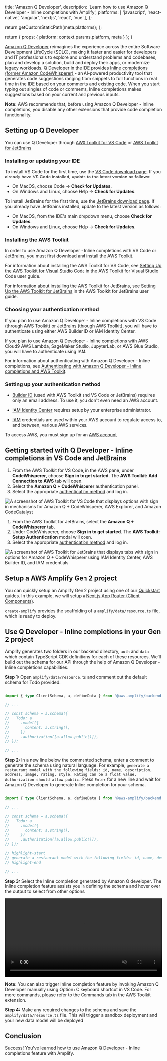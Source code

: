 

  title: 'Amazon Q Developer',
  description: 'Learn how to use Amazon Q Developer - Inline completions with Amplify',
  platforms: [
    'javascript',
    'react-native',
    'angular',
    'nextjs',
    'react',
    'vue'
  ],
};

  return getCustomStaticPath(meta.platforms);
};

  return {
    props: {
      platform: context.params.platform,
      meta
    }
  };
}

[Amazon Q Developer](https://aws.amazon.com/q/) reimagines the experience across the entire Software Development LifeCycle (SDLC), making it faster and easier for developers and IT professionals to explore and understand problems and codebases, plan and develop a solution, build and deploy their apps, or modernize legacy workloads. Q Developer in the IDE provides [Inline completions (former Amazon CodeWhisperer)](https://docs.aws.amazon.com/codewhisperer/latest/userguide/what-is-cwspr.html) - an AI-powered productivity tool that generates code suggestions ranging from snippets to full functions in 
real time in the IDE based on your comments and existing code. When you start typing out singles of code or comments, Inline completions
makes suggestions based on your current and previous inputs. 

<Callout informational>

**Note:** AWS recommends that, before using Amazon Q Developer - Inline completions, you disable any other extensions that provide code completion functionality.

</Callout>

## Setting up Q Developer

You can use Q Developer through [AWS Toolkit for VS Code](https://docs.aws.amazon.com/toolkit-for-vscode/latest/userguide/welcome.html) or [AWS Toolkit for JetBrains](https://docs.aws.amazon.com/toolkit-for-jetbrains/latest/userguide/welcome.html)

### Installing or updating your IDE 

To install VS Code for the first time, use the [VS Code download page](https://code.visualstudio.com/download). If you already have VS Code installed, update to the latest version as follows:

- On MacOS, choose Code -> **Check for Updates**.
- On Windows and Linux, choose Help -> **Check for Updates**.

To install JetBrains for the first time, use the [JetBrains download page](https://www.jetbrains.com/idea/download/). If you already have JetBrains installed, update to the latest version as follows:

- On MacOS, from the IDE's main dropdown menu, choose **Check for Updates**.
- On Windows and Linux, choose Help -> **Check for Updates**.

### Installing the AWS Toolkit

In order to use Amazon Q Developer - Inline completions with VS Code or JetBrains, you must first download and install the AWS Toolkit.

For information about installing the AWS Toolkit for VS Code, see [Setting Up the AWS Toolkit for Visual Studio Code](https://docs.aws.amazon.com/toolkit-for-vscode/latest/userguide/setting-up.html) in the AWS Toolkit for Visual Studio Code user guide.

For information about installing the AWS Toolkit for JetBrains, see [Setting Up the AWS Toolkit for JetBrains](https://docs.aws.amazon.com/toolkit-for-jetbrains/latest/userguide/getting-started.html) in the AWS Toolkit for JetBrains user guide.

### Choosing your authentication method

If you plan to use Amazon Q Developer - Inline completions with VS Code (through AWS Toolkit) or JetBrains (through AWS Toolkit), you will have to authenticate using either AWS Builder ID or IAM Identity Center.

If you plan to use Amazon Q Developer - Inline completions with AWS Cloud9 AWS Lambda, SageMaker Studio, JupyterLab, or AWS Glue Studio, you will have to authenticate using IAM.

For information about authenticating with Amazon Q Developer - Inline completions, see [Authenticating with Amazon Q Developer - Inline completions and AWS Toolkit](https://docs.aws.amazon.com/codewhisperer/latest/userguide/whisper-setup-ide-devs.html#codewhisperer-auth).


### Setting up your authentication method

- [Builder ID](https://docs.aws.amazon.com/signin/latest/userguide/sign-in-aws_builder_id.html) (used with AWS Toolkit and VS Code or JetBrains) requires only an email address. To use it, you don't even need an AWS account.

- [IAM Identity Center](https://docs.aws.amazon.com/singlesignon/latest/userguide/what-is.html) requires setup by your enterprise administrator.

- [IAM](https://docs.aws.amazon.com/IAM/latest/UserGuide/introduction.html) credentials are used within your AWS account to regulate access to, and between, various AWS services.

To access AWS, you must sign up for an [AWS account](https://docs.aws.amazon.com/codewhisperer/latest/userguide/setting-up.html#getting-started-signup)

## Getting started with Q Developer - Inline completions in VS Code and JetBrains

<BlockSwitcher>
<Block name="VS Code">

1. From the AWS Toolkit for VS Code, in the AWS pane, under **CodeWhisperer**, choose **Sign in to get started**. The **AWS Toolkit: Add Connection to AWS** tab will open.
1. Select the **Amazon Q + CodeWhisperer** authentication panel.
1. Select the appropriate [authentication method](https://docs.aws.amazon.com/codewhisperer/latest/userguide/whisper-setup-ide-devs.html#codewhisperer-auth) and log in.

![A screenshot of AWS Toolkit for VS Code that displays options with sign in mechanisms for Amazon Q + CodeWhisperer, AWS Explorer, and Amazon CodeCatalyst](/images/gen2/q-developer/VSCode.png)

</Block>
<Block name="JetBrains">

1. From the AWS Toolkit for JetBrains, select the **Amazon Q + CodeWhisperer** tab.
1. Under CodeWhisperer, choose **Sign in to get started**. The **AWS Toolkit: Setup Authentication** modal will open.
1. Select the appropriate [authentication method](https://docs.aws.amazon.com/codewhisperer/latest/userguide/whisper-setup-ide-devs.html#codewhisperer-auth) and log in.

![A screenshot of AWS Toolkit for JetBrains that displays tabs with sign in options for Amazon Q + CodeWhisperer using IAM Identity Center, AWS Builder ID, and IAM credentials](/images/gen2/q-developer/VSCode.png)

</Block>
</BlockSwitcher>

## Setup a AWS Amplify Gen 2 project

You can quickly setup an Amplify Gen 2 project using one of our [Quickstart](/start) guides. In this example, we will setup a [Next.js App Router (Client Components)](https://next-release-main.d1ywzrxfkb9wgg.amplifyapp.com/javascript/start/quickstart/nextjs-app-router-client-components/).

`create-amplify` provides the scaffolding of a `amplify/data/resource.ts` file, which is ready to deploy.

## Use Q Developer - Inline completions in your Gen 2 project

Amplify generates two folders in our backend directory, `auth` and `data` which contain TypeScript CDK definitions for each of these resources.  We’ll build out the schema for our API through the help of Amazon Q Developer - Inline completions capabilities.

**Step 1:** Open `amplify/data/resource.ts` and comment out the default schema for Todo provided.

```ts title="amplify/data/resource.ts"

import { type ClientSchema, a, defineData } from '@aws-amplify/backend';

// ...

// const schema = a.schema({
//   Todo: a
//     .model({
//       content: a.string(),
//     })
//     .authorization([a.allow.public()]),
// });

// ...
```

**Step 2:** In a new line below the commented schema, enter a comment to generate the schema using natural language. For example, `generate a restaurant model with the following fields: id, name, description, address, image, rating, style. Rating can be a float value. Authorization should allow public.`  Press `Enter` for a new line and wait for Amazon Q Developer to generate Inline completion for your schema.

```ts title="amplify/data/resource.ts"

import { type ClientSchema, a, defineData } from '@aws-amplify/backend';

// ...

// const schema = a.schema({
//   Todo: a
//     .model({
//       content: a.string(),
//     })
//     .authorization([a.allow.public()]),
// });

// highlight-start
// generate a restaurant model with the following fields: id, name, description, address, image, rating, style. Rating can be a float value. Authorization should allow public.
// highlight-end

// ...
```

**Step 3:** Select the Inline completion generated by Amazon Q developer. The Inline completion feature assists you in defining the schema
and hover over the output to select from other options.

<video autoPlay={true} muted={true} loop={true} width="100%" playsInline={true}>
  <source src="/images/gen2/q-developer/Amplify-Gen2-Cwspr.mp4" />
</video>

<Callout informational>

**Note:** You can also trigger Inline completion feature by invoking Amazon Q Developer manually using Option+C keyboard shortcut in VS Code. For more commands, please refer to the Commands tab in the AWS Toolkit extension. 

</Callout>

**Step 4:** Make any required changes to the schema and save the `amplify/data/resource.ts` file. This will trigger a sandbox deployment and your new data model will be deployed 

## Conclusion

Success! You've learned how to use Amazon Q Developer - Inline completions feature with Amplify.
